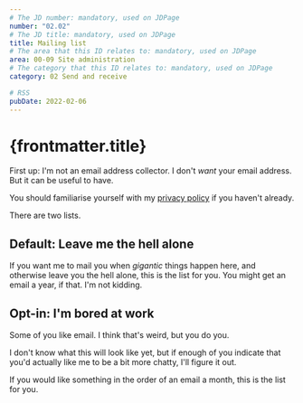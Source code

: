 ```yaml
---
# The JD number: mandatory, used on JDPage
number: "02.02"
# The JD title: mandatory, used on JDPage
title: Mailing list
# The area that this ID relates to: mandatory, used on JDPage
area: 00-09 Site administration
# The category that this ID relates to: mandatory, used on JDPage
category: 02 Send and receive

# RSS
pubDate: 2022-02-06
---
```



# {frontmatter.title}

First up: I'm not an email address collector. I don't _want_ your email address. But it can be useful to have.

You should familiarise yourself with my [privacy policy](/00-09-site-administration/01-about/01.03-privacy/) if you haven't already.

There are two lists.

## Default: Leave me the hell alone

If you want me to mail you when _gigantic_ things happen here, and otherwise leave you the hell alone, this is the list for you. You might get an email a year, if that. I'm not kidding.

## Opt-in: I'm bored at work

Some of you like email. I think that's weird, but you do you.

I don't know what this will look like yet, but if enough of you indicate that you'd actually like me to be a bit more chatty, I'll figure it out.

If you would like something in the order of an email a month, this is the list for you.

<MailingListForm />
